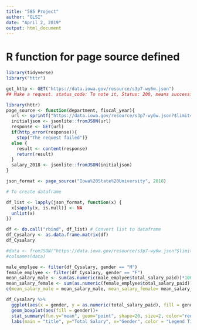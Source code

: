 ---
title: "585 Project"
author: "GLSI"
date: "April 2, 2019"
output: html_document
---

# R function for page source defined # 

```{r page source}

library(tidyverse)
library("httr")

get_http <- GET("https://data.iowa.gov/resource/s3p7-wy6w.json") 
## Make a request. status_code: To note it, Status: 200, means successful request. Status: 404, as you know very well, means server not found. 

library(httr)
page_source <- function(department, fiscal_year){
  url <- sprintf("https://data.iowa.gov/resource/s3p7-wy6w.json?$limit=100&$offset=0&$order=:id&department=%s&fiscal_year=%f", department, fiscal_year)
  initialjson <- jsonlite::fromJSON(url)
  response <- GET(url)
  if(http_error(response)){
    stop("The request failed")}
  else {
    result <- content(response)
    return(result)
  }
  salary_2018 <- jsonlite::fromJSON(initialjson)
}

json_format <- page_source("Iowa%20State%20University", 2018)
```

```{r dataframe}
# To create dataframe

df_list <- lapply(json_format, function(x) {
  x[sapply(x, is.null)] <- NA
  unlist(x)
})

df <- do.call("rbind", df_list) # Convert list to dataframe
df_Cysalary <- as.data.frame.matrix(df) 
df_Cysalary

#data <- fromJSON("https://data.iowa.gov/resource/s3p7-wy6w.json?$limit=100&$offset=0&$order=:id&department=Iowa%20State%20University&fiscal_year=2018", flatten = TRUE)
#colnames(data)

```

```{r Salary per gender}
male_emplyee <- filter(df_Cysalary, gender == "M")
female_emplyee <- filter(df_Cysalary, gender == "F")
mean_salary_male <- sum(as.numeric(male_emplyee$total_salary_paid))*100/sum(as.numeric(df_Cysalary$total_salary_paid))
mean_salary_female <- sum(as.numeric(female_emplyee$total_salary_paid))*100/sum(as.numeric(df_Cysalary$total_salary_paid))
c(mean_salary_male = mean_salary_male, mean_salary_female= mean_salary_female)
```

```{r Boxplot}
df_Cysalary %>% 
  ggplot(aes(x = gender, y = as.numeric(total_salary_paid), fill = gender))+
  geom_boxplot(aes(fill = gender))+
  stat_summary(fun.y="mean", geom="point", shape=20, size=2, color="red", fill="red")+
  labs(main = "title", y="Total Salary", x="Gender", color = "Legend Title\n")
```

